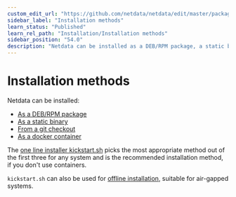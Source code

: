 ```yaml
---
custom_edit_url: "https://github.com/netdata/netdata/edit/master/packaging/installer/methods/methods.md"
sidebar_label: "Installation methods"
learn_status: "Published"
learn_rel_path: "Installation/Installation methods"
sidebar_position: "54.0"
description: "Netdata can be installed as a DEB/RPM package, a static binary, a docker container or from source"
---
```



# Installation methods

Netdata can be installed:

- [As a DEB/RPM package](/docs/installation/installation-methods/native-deb-rpm-packages)
- [As a static binary](/docs/installation/installation-methods/static-binary-packages)
- [From a git checkout](/docs/installation/installation-methods/from-a-git-checkout)
- [As a docker container](/docs/installation/installation-methods/docker)

The [one line installer kickstart.sh](/docs/installation/installation-methods/one-line-installer-kickstart.sh)
picks the most appropriate method out of the first three for any system
and is the recommended installation method, if you don't use containers.

`kickstart.sh` can also be used for 
[offline installation](/docs/installation/installation-methods/offline-systems),
suitable for air-gapped systems.
